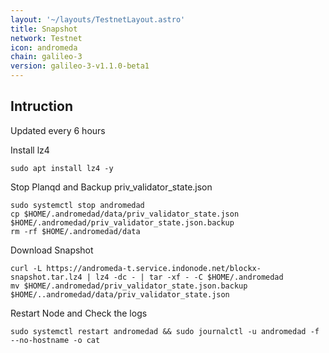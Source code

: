 ```yaml
---
layout: '~/layouts/TestnetLayout.astro'
title: Snapshot
network: Testnet
icon: andromeda
chain: galileo-3
version: galileo-3-v1.1.0-beta1
---
```

## Intruction
Updated every 6 hours

 Install lz4
```
sudo apt install lz4 -y
```

 Stop Planqd and Backup priv_validator_state.json
```
sudo systemctl stop andromedad
cp $HOME/.andromedad/data/priv_validator_state.json $HOME/.andromedad/priv_validator_state.json.backup
rm -rf $HOME/.andromedad/data
```

 Download Snapshot
```
curl -L https://andromeda-t.service.indonode.net/blockx-snapshot.tar.lz4 | lz4 -dc - | tar -xf - -C $HOME/.andromedad
mv $HOME/.andromedad/priv_validator_state.json.backup $HOME/..andromedad/data/priv_validator_state.json
```

 Restart Node and Check the logs

```
sudo systemctl restart andromedad && sudo journalctl -u andromedad -f --no-hostname -o cat
```